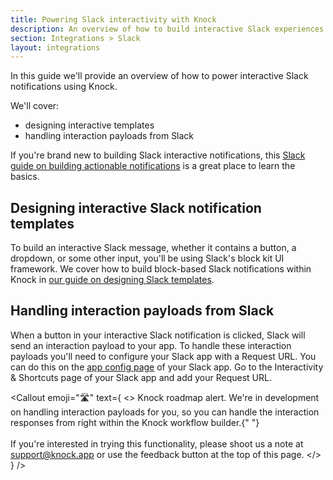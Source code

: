 ```yaml
---
title: Powering Slack interactivity with Knock
description: An overview of how to build interactive Slack experiences with Knock.
section: Integrations > Slack
layout: integrations
---
```



In this guide we'll provide an overview of how to power interactive Slack notifications using Knock.

We'll cover:

- designing interactive templates
- handling interaction payloads from Slack

If you're brand new to building Slack interactive notifications, this [Slack guide on building actionable notifications](https://api.slack.com/tutorials/tracks/actionable-notifications) is a great place to learn the basics.

## Designing interactive Slack notification templates

To build an interactive Slack message, whether it contains a button, a dropdown, or some other input, you'll be using Slack's block kit UI framework. We cover how to build block-based Slack notifications within Knock in [our guide on designing Slack templates](/slack/designing-slack-templates).

## Handling interaction payloads from Slack

When a button in your interactive Slack notification is clicked, Slack will send an interaction payload to your app. To handle these interaction payloads you'll need to configure your Slack app with a Request URL. You can do this on the [app config page](https://api.slack.com/apps) of your Slack app. Go to the Interactivity & Shortcuts page of your Slack app and add your Request URL.

<Callout
  emoji="🛣"
  text={
    <>
      <span className="font-bold">Knock roadmap alert.</span> We're in
      development on handling interaction payloads for you, so you can handle
      the interaction responses from right within the Knock workflow builder.{" "}
      <br />
      <br /> If you're interested in trying this functionality, please shoot us a
      note at <a href="mailto:support@knock.app">support@knock.app</a> or use the
      feedback button at the top of this page.
    </>
  }
/>
